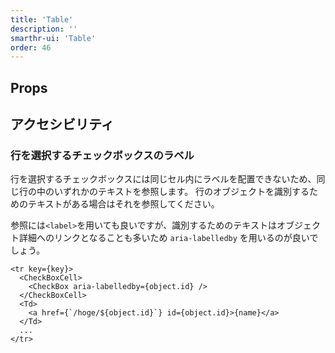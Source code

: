 ```yaml
---
title: 'Table'
description: ''
smarthr-ui: 'Table'
order: 46
---
```


<ComponentStory name="Table" />

## Props

<ComponentPropsTable name="Table" showTitle />
<ComponentPropsTable name="Th" showTitle />
<ComponentPropsTable name="Td" showTitle />

## アクセシビリティ

### 行を選択するチェックボックスのラベル

行を選択するチェックボックスには同じセル内にラベルを配置できないため、同じ行の中のいずれかのテキストを参照します。
行のオブジェクトを識別するためのテキストがある場合はそれを参照してください。

参照には`<label>`を用いても良いですが、識別するためのテキストはオブジェクト詳細へのリンクとなることも多いため `aria-labelledby` を用いるのが良いでしょう。

```tsx
<tr key={key}>
  <CheckBoxCell>
    <CheckBox aria-labelledby={object.id} />
  </CheckBoxCell>
  <Td>
    <a href={`/hoge/${object.id}`} id={object.id}>{name}</a>
  </Td>
  ...
</tr>
```
